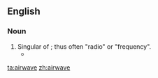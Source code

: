 ==English==

===Noun===
{{en-noun}}

# Singular of {{en-term|airwaves}}; thus often "radio" or "frequency".
#* {{quote-news|2008|December 23|Richard Sandomir|On Old Cassette, Barber's Voice Brings to Life Game He Missed|The New York Times|url=http://www.nytimes.com/2008/12/23/sports/baseball/23sandomir.html
|passage=Vander Meer’s no-hitter at Ebbets Field on June 15 was a witness-only event, unheard on any '''airwave'''. }}

[[ta:airwave]]
[[zh:airwave]]
